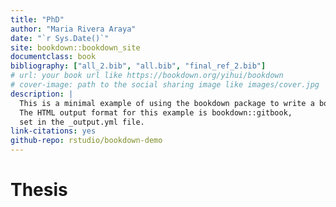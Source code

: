 ```yaml
--- 
title: "PhD"
author: "Maria Rivera Araya"
date: "`r Sys.Date()`"
site: bookdown::bookdown_site
documentclass: book
bibliography: ["all_2.bib", "all.bib", "final_ref_2.bib"]
# url: your book url like https://bookdown.org/yihui/bookdown
# cover-image: path to the social sharing image like images/cover.jpg
description: |
  This is a minimal example of using the bookdown package to write a book.
  The HTML output format for this example is bookdown::gitbook,
  set in the _output.yml file.
link-citations: yes
github-repo: rstudio/bookdown-demo
---
```

# Thesis
